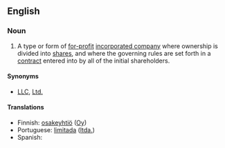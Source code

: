 {{wikipedia}}
==English==
===Noun===
{{en-noun|sg=[[limited]] [[liability]] [[company]]|limited liability companies}}

# {{legal}} A type or form of [[for-profit]] [[incorporated company]] where ownership is divided into [[share]]s, and where the governing rules are set forth in a [[contract]] entered into by all of the initial shareholders.

====Synonyms====
*[[LLC]], [[Ltd.]]

====Translations====

*Finnish: [[osakeyhtiö]] ([[Oy]])
*Portuguese: [[limitada]] ([[ltda.]])
*Spanish: {{t|es|sociedad de responsabilidad limitada|f}}